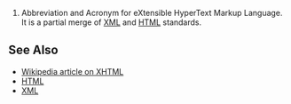 #Abbreviation and Acronym for eXtensible HyperText Markup Language.  It is a partial merge of [[XML]] and [[HTML]] standards.

==See Also==
*[[w:XHTML|Wikipedia article on XHTML]]
*[[HTML]]
*[[XML]]